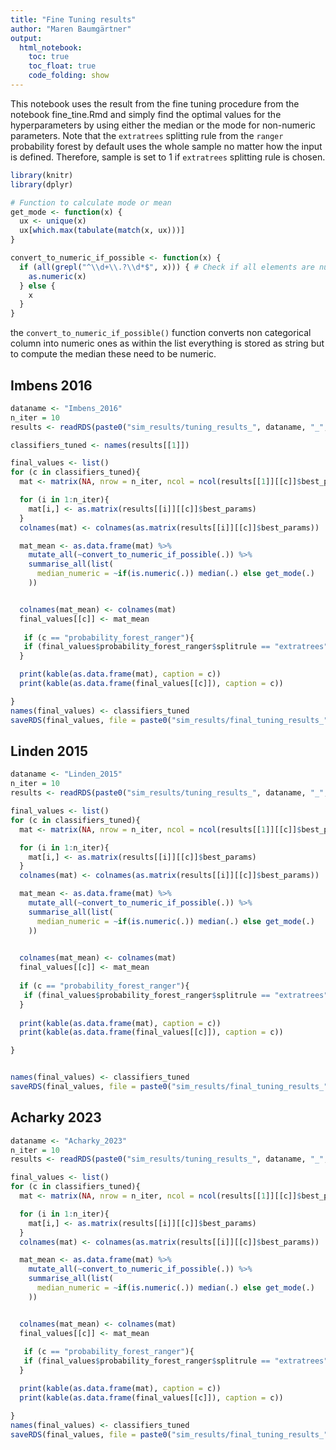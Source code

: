 ```yaml
---
title: "Fine Tuning results"
author: "Maren Baumgärtner"
output: 
  html_notebook:
    toc: true
    toc_float: true
    code_folding: show
---
```


This notebook uses the result from the fine tuning procedure from the notebook fine_tine.Rmd and simply find the optimal values for the hyperparameters by using either the median or the mode for non-numeric parameters. Note that the `extratrees` splitting rule from the `ranger` probability forest by default uses the whole sample no matter how the input is defined. Therefore, sample is set to 1 if `extratrees` splitting rule is chosen.

```r
library(knitr)
library(dplyr)

# Function to calculate mode or mean
get_mode <- function(x) {
  ux <- unique(x)
  ux[which.max(tabulate(match(x, ux)))]
}

convert_to_numeric_if_possible <- function(x) {
  if (all(grepl("^\\d+\\.?\\d*$", x))) { # Check if all elements are numeric
    as.numeric(x)
  } else {
    x
  }
}

```

the `convert_to_numeric_if_possible()` function converts non categorical column into numeric ones as within the list everything is stored as string but to compute the median these need to be numeric.

## Imbens 2016
```r
dataname <- "Imbens_2016"
n_iter = 10
results <- readRDS(paste0("sim_results/tuning_results_", dataname, "_", n_iter, "_iterations.rds"))

classifiers_tuned <- names(results[[1]])

final_values <- list()
for (c in classifiers_tuned){
  mat <- matrix(NA, nrow = n_iter, ncol = ncol(results[[1]][[c]]$best_params))

  for (i in 1:n_iter){
    mat[i,] <- as.matrix(results[[i]][[c]]$best_params)
  }
  colnames(mat) <- colnames(as.matrix(results[[i]][[c]]$best_params))

  mat_mean <- as.data.frame(mat) %>%
    mutate_all(~convert_to_numeric_if_possible(.)) %>%
    summarise_all(list(
      median_numeric = ~if(is.numeric(.)) median(.) else get_mode(.)
    ))


  colnames(mat_mean) <- colnames(mat)
  final_values[[c]] <- mat_mean
  
   if (c == "probability_forest_ranger"){
   if (final_values$probability_forest_ranger$splitrule == "extratrees") final_values$probability_forest_ranger$sample.fraction = 1 
  }

  print(kable(as.data.frame(mat), caption = c))
  print(kable(as.data.frame(final_values[[c]]), caption = c))

}
names(final_values) <- classifiers_tuned
saveRDS(final_values, file = paste0("sim_results/final_tuning_results_", dataname, ".rds"))


```

## Linden 2015
```r
dataname <- "Linden_2015"
n_iter = 10
results <- readRDS(paste0("sim_results/tuning_results_", dataname, "_", n_iter, "_iterations.rds"))

final_values <- list()
for (c in classifiers_tuned){
  mat <- matrix(NA, nrow = n_iter, ncol = ncol(results[[1]][[c]]$best_params))

  for (i in 1:n_iter){
    mat[i,] <- as.matrix(results[[i]][[c]]$best_params)
  }
  colnames(mat) <- colnames(as.matrix(results[[i]][[c]]$best_params))

  mat_mean <- as.data.frame(mat) %>%
    mutate_all(~convert_to_numeric_if_possible(.)) %>%
    summarise_all(list(
      median_numeric = ~if(is.numeric(.)) median(.) else get_mode(.)
    ))
  

  colnames(mat_mean) <- colnames(mat)
  final_values[[c]] <- mat_mean
  
  if (c == "probability_forest_ranger"){
   if (final_values$probability_forest_ranger$splitrule == "extratrees") final_values$probability_forest_ranger$sample.fraction = 1 
  }
  
  print(kable(as.data.frame(mat), caption = c))
  print(kable(as.data.frame(final_values[[c]]), caption = c))

}


names(final_values) <- classifiers_tuned
saveRDS(final_values, file = paste0("sim_results/final_tuning_results_", dataname, ".rds"))

```

## Acharky 2023
```r
dataname <- "Acharky_2023"
n_iter = 10
results <- readRDS(paste0("sim_results/tuning_results_", dataname, "_", n_iter, "_iterations.rds"))

final_values <- list()
for (c in classifiers_tuned){
  mat <- matrix(NA, nrow = n_iter, ncol = ncol(results[[1]][[c]]$best_params))

  for (i in 1:n_iter){
    mat[i,] <- as.matrix(results[[i]][[c]]$best_params)
  }
  colnames(mat) <- colnames(as.matrix(results[[i]][[c]]$best_params))

  mat_mean <- as.data.frame(mat) %>%
    mutate_all(~convert_to_numeric_if_possible(.)) %>%
    summarise_all(list(
      median_numeric = ~if(is.numeric(.)) median(.) else get_mode(.)
    ))


  colnames(mat_mean) <- colnames(mat)
  final_values[[c]] <- mat_mean
  
   if (c == "probability_forest_ranger"){
   if (final_values$probability_forest_ranger$splitrule == "extratrees") final_values$probability_forest_ranger$sample.fraction = 1 
  }

  print(kable(as.data.frame(mat), caption = c))
  print(kable(as.data.frame(final_values[[c]]), caption = c))

}
names(final_values) <- classifiers_tuned
saveRDS(final_values, file = paste0("sim_results/final_tuning_results_", dataname, ".rds"))

```
